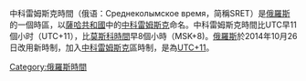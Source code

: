 中科雷姆斯克時間（俄语：Среднеколымское время，简稱SRET）是[[俄羅斯|俄羅斯]]的一個時區，以[[薩哈共和國|薩哈共和國]]中的[[中科雷姆斯克|中科雷姆斯克]]命名。中科雷姆斯克時間比UTC早11個小时（UTC+11），比[[莫斯科時間|莫斯科時間]]早8個小時（MSK+8)。[[俄羅斯|俄羅斯]]於2014年10月26日改用新時制，加入[[中科雷姆斯克|中科雷姆斯克]]區時制，是為[[UTC+11|UTC+11]]。

[[Category:俄羅斯時間|Category:俄羅斯時間]]